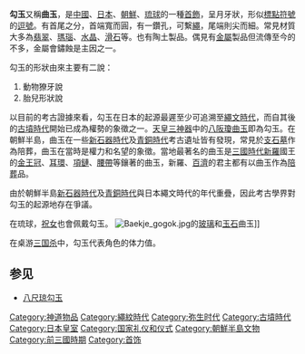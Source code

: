 {{Unreferenced|time=2012-03-06T17:32:37+00:00 }}
{{Infobox East Asian
|title=勾玉
|tablewidth=
|color=
|fontcolor=
|background=
|logo=
|logowidth=
|img=Magatama.png
|imgwidth=250
|caption=日本繩文時代的勾玉
|sort=<!--
韓文 -->
|koreantitle=
|context=
|hangul=굽은 구슬<br/>곱은 옥<br/>곡옥
|hanja=굽은 구슬<br/>곱은 玉<br/>曲玉
|rr=gubeun guseul<br/>gobeun ok<br/>gogok
|mr=kupǔn kusǔl<br/>kopǔn ok<br/>kokok
|koreantext=<!--
韓文舊稱 -->
|koreantitle2=
|context2=
|hangul2=
|hanja2=
|rr2=
|mr2=
|koreantext2=<!--
日文 -->
|japanesetitle=
|kanji=
|kana=まがたま
|kanahist=
|hiragana=
|katakana=
|shinjitai=勾玉<br/>曲玉
|kyujitai=勾玉<br/>曲玉
|romaji=Magatama
|hepburn=
|japanesetext=<!--
日文舊稱 -->
|japanesetitle2=
|kanji2=
|kana2=
|kanahist2=
|hiragana2=
|katakana2=
|shinjitai2=
|kyujitai2=
|romaji2=
|hepburn2=
|japanesetext2=
}}
'''勾玉'''又稱'''曲玉'''，是[[中國|中國]]、[[日本|日本]]、[[朝鮮_(稱謂)|朝鮮]]、[[琉球|琉球]]的一種[[首飾|首飾]]，呈月牙狀，形似[[標點符號|標點符號]]的[[逗號|逗號]]。有首尾之分，首端寬而圓，有一鑽孔，可繫[[繩|繩]]，尾端則尖而細。常見材質大多為[[翡翠|翡翠]]、[[瑪瑙|瑪瑙]]、[[水晶|水晶]]、[[滑石|滑石]]等。也有陶土製品。偶見有[[金屬|金屬]]製品但流傳至今的不多，金屬會鏽蝕是主因之一。

勾玉的形狀由來主要有二說：
#動物獠牙說
#胎兒形狀說

以目前的考古證據來看，勾玉在日本的起源最遲至少可追溯至[[繩文時代|繩文時代]]，而自其後的[[古墳時代|古墳時代]]開始已成為權勢的象徵之一。[[日本天皇|天皇]][[三神器|三神器]]中的[[八尺琼勾玉|八阪瓊曲玉]]即為勾玉。在朝鮮半島，曲玉在一些[[新石器時代|新石器時代]]及[[青銅時代|青銅時代]]考古遺址皆有發現，常見於[[支石墓|支石墓]]作為陪葬，曲玉在當時是權力和名望的象徵。當地最著名的曲玉是[[三國_(朝鮮)|三國時代]][[新羅|新羅]]國王的[[新羅金王冠|金王冠]]、[[耳環|耳環]]、[[項鏈|項鏈]]、[[腰帶|腰帶]]等鑲著的曲玉，新羅、[[百濟|百濟]]的君主都有以曲玉作為[[陪葬|陪葬]]品。

由於朝鮮半島[[新石器時代|新石器時代]]及[[青銅時代|青銅時代]]與日本繩文時代的年代重疊，因此考古學界對勾玉的起源地存在爭議。

在琉球，[[祝女|祝女]]也會佩戴勾玉。
[[File:Baekje_gogok.jpg|thumb]]的[[玻璃|玻璃]]和[[玉石|玉石]]曲玉]]

在桌游[[三国杀|三国杀]]中，勾玉代表角色的体力值。

== 参见 ==
*[[八尺琼勾玉|八尺琼勾玉]]


[[Category:神道物品|Category:神道物品]]
[[Category:繩紋時代|Category:繩紋時代]]
[[Category:弥生时代|Category:弥生时代]]
[[Category:古墳時代|Category:古墳時代]]
[[Category:日本皇室|Category:日本皇室]]
[[Category:国家礼仪和仪式|Category:国家礼仪和仪式]]
[[Category:朝鮮半島文物|Category:朝鮮半島文物]]
[[Category:前三國時期|Category:前三國時期]]
[[Category:首饰|Category:首饰]]